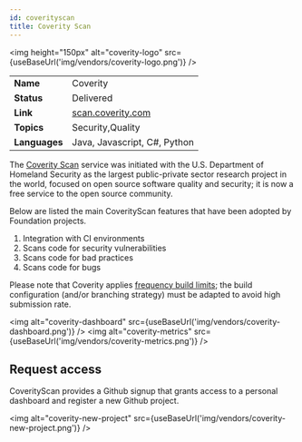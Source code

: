 ```yaml
---
id: coverityscan
title: Coverity Scan
---
```



<img height="150px" alt="coverity-logo" src={useBaseUrl('img/vendors/coverity-logo.png')} />

| | |
|--- | :---|
| **Name** | Coverity |
| **Status** | Delivered |
| **Link** | [scan.coverity.com](scan.coverity.com) |
| **Topics** | Security,Quality |
| **Languages** | Java, Javascript, C#, Python |

The [Coverity Scan](https://scan.coverity.com/) service was initiated with the U.S. Department of Homeland Security as the largest public-private sector research project in the world, focused on open source software quality and security; it is now a free service to the open source community.

Below are listed the main CoverityScan features that have been adopted by Foundation projects.

1. Integration with CI environments
2. Scans code for security vulnerabilities
3. Scans code for bad practices
4. Scans code for bugs

Please note that Coverity applies [frequency build limits](https://scan.coverity.com/faq#frequency); the build configuration (and/or branching strategy) must be adapted to avoid high submission rate.

<img alt="coverity-dashboard" src={useBaseUrl('img/vendors/coverity-dashboard.png')} />
<img alt="coverity-metrics" src={useBaseUrl('img/vendors/coverity-metrics.png')} />

## Request access

CoverityScan provides a Github signup that grants access to a personal dashboard and register a new Github project.

<img alt="coverity-new-project" src={useBaseUrl('img/vendors/coverity-new-project.png')} />